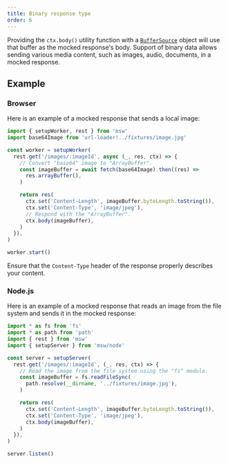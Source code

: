 ```yaml
---
title: Binary response type
order: 6
---
```


Providing the `ctx.body()` utility function with a [`BufferSource`](https://developer.mozilla.org/en-US/docs/Web/API/BufferSource) object will use that buffer as the mocked response's body. Support of binary data allows sending various media content, such as images, audio, documents, in a mocked response.

## Example

### Browser

Here is an example of a mocked response that sends a local image:

```js
import { setupWorker, rest } from 'msw'
import base64Image from 'url-loader!../fixtures/image.jpg'

const worker = setupWorker(
  rest.get('/images/:imageId', async (_, res, ctx) => {
    // Convert "base64" image to "ArrayBuffer".
    const imageBuffer = await fetch(base64Image).then((res) =>
      res.arrayBuffer(),
    )

    return res(
      ctx.set('Content-Length', imageBuffer.byteLength.toString()),
      ctx.set('Content-Type', 'image/jpeg'),
      // Respond with the "ArrayBuffer".
      ctx.body(imageBuffer),
    )
  }),
)

worker.start()
```

<Hint>
  Ensure that the <code>Content-Type</code> header of the response properly
  describes your content.
</Hint>

### Node.js

Here is an example of a mocked response that reads an image from the file system and sends it in the mocked response:

```js
import * as fs from 'fs'
import * as path from 'path'
import { rest } from 'msw'
import { setupServer } from 'msw/node'

const server = setupServer(
  rest.get('/images/:imageId', (_, res, ctx) => {
    // Read the image from the file system using the "fs" module.
    const imageBuffer = fs.readFileSync(
      path.resolve(__dirname, '../fixtures/image.jpg'),
    )

    return res(
      ctx.set('Content-Length', imageBuffer.byteLength.toString()),
      ctx.set('Content-Type', 'image/jpeg'),
      ctx.body(imageBuffer),
    )
  }),
)

server.listen()
```
